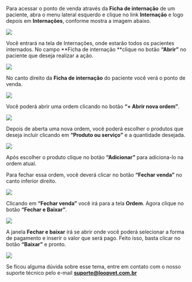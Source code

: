 Para acessar o ponto de venda através da **Ficha de internação** de um paciente, abra o menu lateral esquerdo e clique no link **Internação** e logo depois em **Internações**, conforme mostra a imagem abaixo.

<img src="/imagem-1.0-link-internacoes-4.webp" />

Você entrará na tela de Internações, onde estarão todos os pacientes internados. No campo **Ficha de internação **clique no botão **“Abrir”** no paciente que deseja realizar a ação.

<img src="/imagem-1.1-selecionando-o-paciente-5.webp" />

No canto direito da **Ficha de internação** do paciente você verá o ponto de venda.

<img src="/imagem-1.2-ficha-de-internacao-4.webp" />

Você poderá abrir uma ordem clicando no botão **“+ Abrir nova ordem”**.

<img src="/imagem-1.3-abrindo-uma-nova-ordem.webp" />

Depois de aberta uma nova ordem, você poderá escolher o produtos que deseja incluir clicando em **“Produto ou serviço”** e a quantidade desejada.

<img src="/imagem-1.4-selecionando-os-produtos.webp" />

Após escolher o produto clique no botão **“Adicionar”** para adiciona-lo na ordem atual.

Para fechar essa ordem, você deverá clicar no botão **“Fechar venda”** no canto inferior direito.

<img src="/imagem-1.5-fechando-a-venda.webp" />

Clicando em **“Fechar venda”** você irá para a tela **Ordem**. Agora clique no botão **“Fechar e Baixar”**.

<img src="/imagem-1.6-botao-fechar-e-baixar.webp" />

A janela **Fechar e baixar** irá se abrir onde você poderá selecionar a forma de pagamento e inserir o valor que será pago. Feito isso, basta clicar no botão **“Baixar”** e pronto.

<img src="/imagem-1.7-fechar-e-baixar.webp" />

Se ficou alguma dúvida sobre esse tema, entre em contato com o nosso suporte técnico pelo e-mail **suporte@loopvet.com.br**
